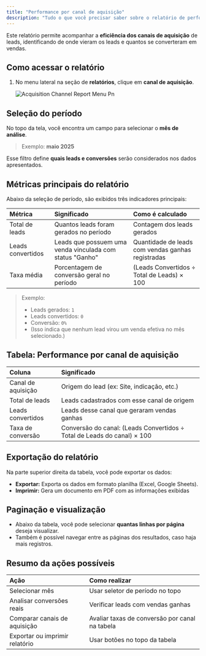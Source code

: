 ```yaml
---
title: "Performance por canal de aquisição"
description: "Tudo o que você precisar saber sobre o relatório de performance por canal de aquisição no gc vendas."
---
```


Este relatório permite acompanhar a **eficiência dos canais de aquisição** de leads, identificando de onde vieram os leads e quantos se converteram em vendas.

## Como acessar o relatório

1. No menu lateral na seção de **relatórios**, clique em **canal de aquisição**.

   ![Acquisition Channel Report Menu Pn](/images/relatorios/canal-de-aquisicao/acquisition-channel-report-menu.png)

## Seleção do período

No topo da tela, você encontra um campo para selecionar o **mês de análise**.

> Exemplo: **maio 2025**

Esse filtro define **quais leads e conversões** serão considerados nos dados apresentados.

## **Métricas principais do relatório**

Abaixo da seleção de período, são exibidos três indicadores principais:

| Métrica           | Significado                                              | Como é calculado                                  |
| :---------------- | :------------------------------------------------------- | :------------------------------------------------ |
| Total de leads    | Quantos leads foram gerados no período                   | Contagem dos leads gerados                        |
| Leads convertidos | Leads que possuem uma venda vinculada com status "Ganho" | Quantidade de leads com vendas ganhas registradas |
| Taxa média        | Porcentagem de conversão geral no período                | (Leads Convertidos ÷ Total de Leads) × 100        |

> Exemplo:
>
> - Leads gerados: `1`
> - Leads convertidos: `0`
> - Conversão: `0%`
> - (Isso indica que nenhum lead virou um venda efetiva no mês selecionado.)

## Tabela: Performance por canal de aquisição

| Coluna             | Significado                                                             |
| :----------------- | :---------------------------------------------------------------------- |
| Canal de aquisição | Origem do lead (ex: Site, indicação, etc.)                              |
| Total de leads     | Leads cadastrados com esse canal de origem                              |
| Leads convertidos  | Leads desse canal que geraram vendas ganhas                             |
| Taxa de conversão  | Conversão do canal: (Leads Convertidos ÷ Total de Leads do canal) × 100 |

## Exportação do relatório

Na parte superior direita da tabela, você pode exportar os dados:

- **Exportar:** Exporta os dados em formato planilha (Excel, Google Sheets).
- **Imprimir:** Gera um documento em PDF com as informações exibidas

## Paginação e visualização

- Abaixo da tabela, você pode selecionar **quantas linhas por página** deseja visualizar.
- Também é possível navegar entre as páginas dos resultados, caso haja mais registros.

## Resumo da ações possíveis

| Ação                           | Como realizar                                  |
| :----------------------------- | :--------------------------------------------- |
| Selecionar mês                 | Usar seletor de período no topo                |
| Analisar conversões reais      | Verificar leads com vendas ganhas              |
| Comparar canais de aquisição   | Avaliar taxas de conversão por canal na tabela |
| Exportar ou imprimir relatório | Usar botões no topo da tabela                  |